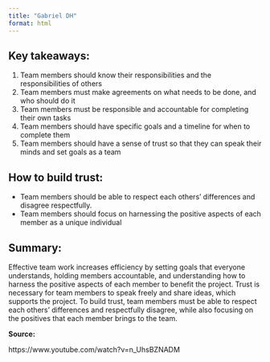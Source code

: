 ```yaml
---
title: "Gabriel DH"
format: html
---
```


## Key takeaways:

1. Team members should know their responsibilities and the responsibilities of others
2. Team members must make agreements on what needs to be done, and who should do it
3. Team members must be responsible and accountable for completing their own tasks
4. Team members should have specific goals and a timeline for when to complete them
5. Team members should have a sense of trust so that they can speak their minds and set goals as a team

## How to build trust:

- Team members should be able to respect each others' differences and disagree respectfully.
- Team members should focus on harnessing the positive aspects of each member as a unique individual

## Summary:

Effective team work increases efficiency by setting goals that everyone understands, holding members accountable, and understanding how to harness the positive aspects of each member to benefit the project. Trust is necessary for team members to speak freely and share ideas, which supports the project. To build trust, team members must be able to respect each others' differences and respectfully disagree, while also focusing on the positives that each member brings to the team.


**Source:**

https://www.youtube.com/watch?v=n_UhsBZNADM
